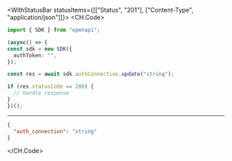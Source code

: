 

<WithStatusBar statusItems={[["Status", "201"], ["Content-Type", "application/json"]]}>
  <CH.Code>
  ```typescript Update.ts
  import { SDK } from "openapi";

(async() => {
  const sdk = new SDK({
    authToken: "",
  });

  const res = await sdk.authConnection.update("string");

  if (res.statusCode == 200) {
    // handle response
  }
})();
  ```
  ---

  ```json Example Response
  {
    "auth_connection": "string"
  }
  ```
  </CH.Code>
</WithStatusBar>
